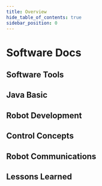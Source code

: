 ---
title: Overview
hide_table_of_contents: true
sidebar_position: 0
---

# Software Docs

## Software Tools

## Java Basic

## Robot Development

## Control Concepts

## Robot Communications

## Lessons Learned